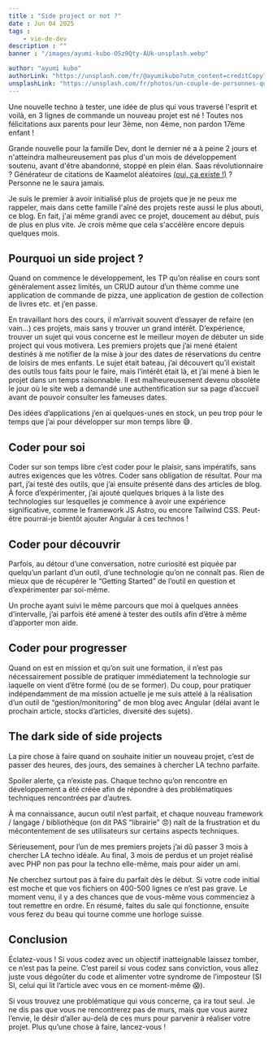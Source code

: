 ```yaml
---
title : "Side project or not ?"
date : Jun 04 2025
tags :
    - vie-de-dev
description : ""
banner : "/images/ayumi-kubo-OSz9Qty-AUk-unsplash.webp"

author: "ayumi kubo"
authorLink: "https://unsplash.com/fr/@ayumikubo?utm_content=creditCopyText&utm_medium=referral&utm_source=unsplash"
unsplashLink: "https://unsplash.com/fr/photos/un-couple-de-personnes-qui-marchent-devant-un-immeuble-OSz9Qty-AUk?utm_content=creditCopyText&utm_medium=referral&utm_source=unsplash"
---
```


Une nouvelle techno à tester, une idée de plus qui vous traversé l'esprit et voilà, en 3 lignes de commande un nouveau projet est né ! Toutes nos félicitations aux parents pour leur 3ème, non 4ème, non pardon 17ème enfant ! 

Grande nouvelle pour la famille Dev, dont le dernier né a à peine 2 jours et n'atteindra malheureusement pas plus d'un mois de développement soutenu, avant d'être abandonné, stoppé en plein élan. Saas révolutionnaire ? Générateur de citations de Kaamelot aléatoires [(oui, ça existe !)](https://github.com/sin0light/api-kaamelott/") ? Personne ne le saura jamais.

Je suis le premier à avoir initialisé plus de projets que je ne peux me rappeler, mais dans cette famille l'aîné des projets reste aussi le plus abouti, ce blog. En fait, j'ai même grandi avec ce projet, doucement au début, puis de plus en plus vite. Je crois même que cela s'accélère encore depuis quelques mois.

## Pourquoi un side project ?

Quand on commence le développement, les TP qu’on réalise en cours sont généralement assez limités, un CRUD autour d’un thème comme une application de commande de pizza, une application de gestion de collection de livres etc. et j’en passe. 

En travaillant hors des cours, il m’arrivait souvent d’essayer de refaire (en vain…) ces projets, mais sans y trouver un grand intérêt. D’expérience, trouver un sujet qui vous concerne est le meilleur moyen de débuter un side project qui vous motivera. Les premiers projets que j’ai mené étaient destinés à me notifier de la mise à jour des dates de réservations du centre de loisirs de mes enfants. Le sujet était bateau, j’ai découvert qu’il existait des outils tous faits pour le faire, mais l’intérêt était là, et j’ai mené à bien le projet dans un temps raisonnable. Il est malheureusement devenu obsolète le jour où le site web a demandé une authentification sur sa page d’accueil avant de pouvoir consulter les fameuses dates.

Des idées d’applications j’en ai quelques-unes en stock, un peu trop pour le temps que j’ai pour développer sur mon temps libre 😅.

## Coder pour soi

Coder sur son temps libre c’est coder pour le plaisir, sans impératifs, sans autres exigences que les vôtres. Coder sans obligation de résultat. Pour ma part, j’ai testé des outils, que j’ai ensuite présenté dans des articles de blog. À force d’expérimenter, j’ai ajouté quelques briques à la liste des technologies sur lesquelles je commence à avoir une expérience significative, comme le framework JS Astro, ou encore Tailwind CSS. Peut-être pourrai-je bientôt ajouter Angular à ces technos !

## Coder pour découvrir

Parfois, au détour d’une conversation, notre curiosité est piquée par quelqu’un parlant d’un outil, d’une technologie qu’on ne connaît pas. Rien de mieux que de récupérer le “Getting Started” de l’outil en question et d’expérimenter par soi-même.

Un proche ayant suivi le même parcours que moi à quelques années d’intervalle, j’ai parfois été amené à tester des outils afin d’être à même d’apporter mon aide. 

## Coder pour progresser

Quand on est en mission et qu’on suit une formation, il n’est pas nécessairement possible de pratiquer immédiatement la technologie sur laquelle on vient d’être formé (ou de se former). Du coup, pour pratiquer indépendamment de ma mission actuelle je me suis attelé à la réalisation d’un outil de “gestion/monitoring” de mon blog avec Angular (délai avant le prochain article, stocks d’articles, diversité des sujets).

## The dark side of side projects

La pire chose à faire quand on souhaite initier un nouveau projet, c’est de passer des heures, des jours, des semaines à chercher LA techno parfaite. 

Spoiler alerte, ça n’existe pas. Chaque techno qu’on rencontre en développement a été créée afin de répondre à des problématiques techniques rencontrées par d’autres. 

À ma connaissance, aucun outil n’est parfait, et chaque nouveau framework / langage / bibliothèque (on dit PAS “librairie” 😠) naît de la frustration et du mécontentement de ses utilisateurs sur certains aspects techniques.

Sérieusement, pour l’un de mes premiers projets j’ai dû passer 3 mois à chercher LA techno idéale. Au final, 3 mois de perdus et un projet réalisé avec PHP non pas pour la techno elle-même, mais pour aider un ami.

Ne cherchez surtout pas à faire du parfait dès le début. Si votre code initial est moche et que vos fichiers on 400-500 lignes ce n’est pas grave. Le moment venu, il y a des chances que de vous-même vous commenciez à tout remettre en ordre. En résumé, faites du sale qui fonctionne, ensuite vous ferez du beau qui tourne comme une horloge suisse.

## Conclusion

Éclatez-vous ! Si vous codez avec un objectif inatteignable laissez tomber, ce n’est pas la peine. C’est pareil si vous codez sans conviction, vous allez juste vous dégoûter du code et alimenter votre syndrome de l’imposteur (SI SI, celui qui lit l’article avec vous en ce moment-même 😱).

Si vous trouvez une problématique qui vous concerne, ça ira tout seul. Je ne dis pas que vous ne rencontrerez pas de murs, mais que vous aurez l’envie, le désir d’aller au-delà de ces murs pour parvenir à réaliser votre projet. Plus qu’une chose à faire, lancez-vous !